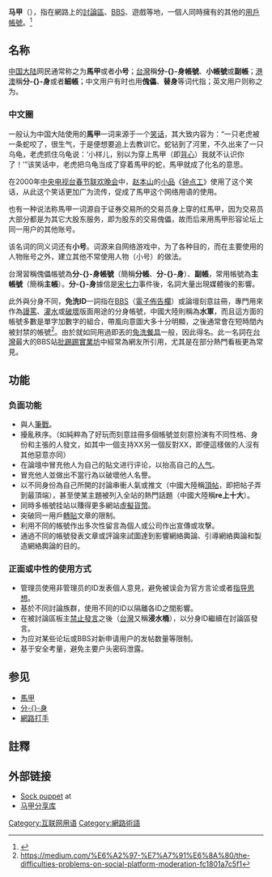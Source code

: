 {{refimprove|date=2018年10月}}
{{NoteTA
|G1 = IT
|T = zh-cn:马甲 (网络用语); zh-tw:分身帳號; zh-hk:分身 (網絡用語);
|1 = zh-cn:马甲; zh-tw:分身帳號; zh-hk:分身;
}}
{{Otheruses|替身}}
{{selfref|關於維基百科上的马甲，請見「'''[[Wikipedia:傀儡|Wikipedia:傀儡]]'''」。}}
{{各地中文名
|name = 马甲
|cn = 马甲、小号
|tw = 分身帳號、小帳號
|hk = 分身、細帳
}}
{{各地中文名
|name = -{zh-cn:大号; zh-tw:主帳號; zh-hk:本尊;}-
|cn = 大号、主号
|tw = 主帳號
|hk = 本尊、大帳
}}

'''马甲'''（{{lang-en|sockpuppet}}），指在網路上的[[討論區|討論區]]、[[BBS|BBS]]、遊戲等地，一個人同時擁有的其他的[[用戶帳號|用戶帳號]]。<ref name="wordspy">{{cite web |url=http://www.wordspy.com/words/sockpuppet.asp |title=Definition of ''sockpuppet'' |publisher={{tsl|en|Paul McFedries|WordSpy.com}} |accessdate=2015-02-28 |archive-date=2014-10-15 |archive-url=https://web.archive.org/web/20141015030154/http://www.wordspy.com/words/sockpuppet.asp |dead-url=yes }}</ref>

== 名称 ==
[[中国大陆|中国大陆]]网民通常称之为'''馬甲'''或者'''小号'''；[[台灣|台灣]]稱'''分-{}-身帳號'''、'''小帳號'''或'''副帳'''；[[香港|港]][[澳门|澳]]稱'''分-{}-身'''或者'''細帳'''；中文用户有时也用'''傀儡'''、'''替身'''等词代指；英文用户则称之为{{lang|en|'''sockpuppet'''}}。

=== 中文圈 ===
一般认为中国大陆使用的'''馬甲'''一词来源于一个[[笑话|笑话]]，其大致内容为：“一只老虎被一条蛇咬了，很生气，于是便想要追上去教训它。蛇钻到了河里，不久出来了一只乌龟，老虎抓住乌龟说：‘小样儿，别以为穿上馬甲（即[[背心|背心]]）我就不认识你了！’”该笑话中，老虎把乌龟当成了穿着馬甲的蛇，馬甲就成了化名的意思。

在2000年[[中央电视台春节联欢晚会|中央电视台春节联欢晚会]]中，[[赵本山|赵本山]]的[[小品|小品]]《[[钟点工_(小品)|钟点工]]》使用了这个笑话，从此这个笑话更加广为流传，促成了馬甲这个网络用语的使用。

也有一种说法称馬甲一词源自于证券交易所的交易员身上穿的红馬甲，因为交易员大部分都是为其它大股东服务，即为股东的交易傀儡，故而后来用馬甲形容论坛上同一用户的其他账号。

该名词的同义词还有'''小号'''。词源来自网络游戏中，为了各种目的，而在主要使用的人物账号之外，建立其他不常使用人物（小号）的做法。

台灣習稱傀儡帳號為'''分-{}-身帳號'''（簡稱'''分帳'''、'''分-{}-身'''）、'''副帳'''，常用帳號為'''主帳號'''（簡稱'''主帳'''）。'''分-{}-身'''據信是[[宋七力|宋七力]]事件後，名詞大量出現媒體後的影響。

此外與分身不同，'''免洗ID'''一詞指在[[BBS|BBS]]（[[電子佈告欄|電子佈告欄]]）或論壇刻意註冊，專門用來作為[[謾罵|謾罵]]、[[灌水|灌水]]或[[破壞|破壞]]版面用途的分身帳號，中國大陸則稱為'''水軍'''，而且這方面的帳號多數是單字加數字的組合，帶風向意圖大多十分明顯，之後通常會在短時間內被封禁的帳號<ref>https://medium.com/%E6%A2%97-%E7%A7%91%E6%8A%80/the-difficulties-problems-on-social-platform-moderation-fc1801a7c5f1</ref>。由於就如同用過即丟的[[免洗餐具|免洗餐具]]一般，因此得名。此一名詞在[[台灣|台灣]]最大的BBS站[[批踢踢實業坊|批踢踢實業坊]]中經常為網友所引用，尤其是在部分熱門看板更為常見。

== 功能 ==
===负面功能===
* 與人[[網絡論戰|筆戰]]。
* 擾亂秩序。（如純粹為了好玩而刻意註冊多個帳號並刻意扮演有不同性格、身份和主張的人發文，如其中一個支持XX另一個反對XX，即便這樣做的人沒有其他惡意亦同）
* 在論壇中冒充他人为自己的貼文进行评论，以抬高自己的[[人气|人气]]。
* 冒充他人並做出不當行為以破壞他人名譽。
* 以不同身份為自己所開的討論串衝人氣或推文（中國大陸稱[[頂帖|頂帖]]，即把帖子弄到最頂端），甚至使某主題被列入全站的熱門話題（中國大陸稱'''re上十大'''）。
* 同時多帳號挂站以賺得更多網站[[虛擬貨幣|虛擬貨幣]]。
* 突破同一用戶[[轉貼|轉貼]]文章的限制。
* 利用不同的帳號作出多次性留言為個人或公司作出宣傳或攻擊。
* 通過不同的帳號發表文章或評論來試圖達到影響網絡輿論、引導網絡輿論和製造網絡輿論的目的。

===正面或中性的使用方式===
* 管理员使用非管理员的ID发表個人意見，避免被误会为官方言论或者[[指导思想|指导思想]]。
* 基於不同討論族群，使用不同的ID以隔離各ID之間影響。
* 在被討論區板主[[禁止發言|禁止發言]]之後（[[台灣|台灣]]又稱'''浸水桶'''），以分身ID繼續在討論區發言。
* 为应对某些论坛或BBS对新申请用户的发帖数量等限制。
* 基于安全考量，避免主要户头密码泄露。

== 参见 ==
* [[馬甲|馬甲]]
* [[分身|分-{}-身]]
* [[網路打手|網路打手]]

==註釋==
{{reflist}}

== 外部链接 ==
{{commons category|Sock puppets}}
*[http://www.catb.org/jargon/html/S/sock-puppet.html Sock puppet] {{Wayback|url=http://www.catb.org/jargon/html/S/sock-puppet.html |date=20170411042659 }} at ''{{tsl|en|Jargon File|}}''
* [http://majia.chaoskey.com 马甲分享库]

[[Category:互联网用语|Category:互联网用语]]
[[Category:網路術語|Category:網路術語]]